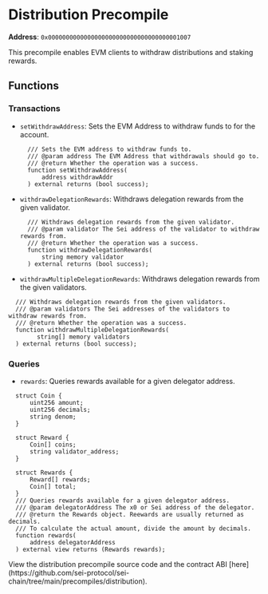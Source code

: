 
# Distribution Precompile

**Address**: `0x0000000000000000000000000000000000001007`

This precompile enables EVM clients to withdraw distributions and staking rewards.

## Functions

### Transactions
- `setWithdrawAddress`: Sets the EVM Address to withdraw funds to for the account.
  ```solidity
    /// Sets the EVM address to withdraw funds to.
    /// @param address The EVM Address that withdrawals should go to.
    /// @return Whether the operation was a success.
    function setWithdrawAddress(
        address withdrawAddr
    ) external returns (bool success);
  ```

- `withdrawDelegationRewards`: Withdraws delegation rewards from the given validator.
  ```solidity
    /// Withdraws delegation rewards from the given validator.
    /// @param validator The Sei address of the validator to withdraw rewards from.
    /// @return Whether the operation was a success.
    function withdrawDelegationRewards(
        string memory validator
    ) external returns (bool success);
  ```
- `withdrawMultipleDelegationRewards`: Withdraws delegation rewards from the given validators.
```solidity
  /// Withdraws delegation rewards from the given validators.
  /// @param validators The Sei addresses of the validators to withdraw rewards from.
  /// @return Whether the operation was a success.
  function withdrawMultipleDelegationRewards(
        string[] memory validators
  ) external returns (bool success);
  ```
### Queries

- `rewards`: Queries rewards available for a given delegator address.
```solidity
  struct Coin {
      uint256 amount;
      uint256 decimals;
      string denom;
  }

  struct Reward {
      Coin[] coins;
      string validator_address;
  }

  struct Rewards {
      Reward[] rewards;
      Coin[] total;
  }
  /// Queries rewards available for a given delegator address.
  /// @param delegatorAddress The x0 or Sei address of the delegator.
  /// @return the Rewards object. Reewards are usually returned as decimals.
  /// To calculate the actual amount, divide the amount by decimals.
  function rewards(
      address delegatorAddress
  ) external view returns (Rewards rewards);
  ```

<Callout type="info">
  View the distribution precompile source code and the contract ABI
  [here](https://github.com/sei-protocol/sei-chain/tree/main/precompiles/distribution).
</Callout>

